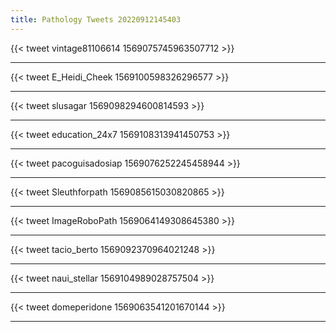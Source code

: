 ```yaml
---
title: Pathology Tweets 20220912145403 
---
```



{{< tweet vintage81106614 1569075745963507712 >}}


---



{{< tweet E_Heidi_Cheek 1569100598326296577 >}}


---



{{< tweet slusagar 1569098294600814593 >}}


---



{{< tweet education_24x7 1569108313941450753 >}}


---



{{< tweet pacoguisadosiap 1569076252245458944 >}}


---



{{< tweet Sleuthforpath 1569085615030820865 >}}


---



{{< tweet ImageRoboPath 1569064149308645380 >}}


---



{{< tweet tacio_berto 1569092370964021248 >}}


---



{{< tweet naui_stellar 1569104989028757504 >}}


---



{{< tweet domeperidone 1569063541201670144 >}}


---



